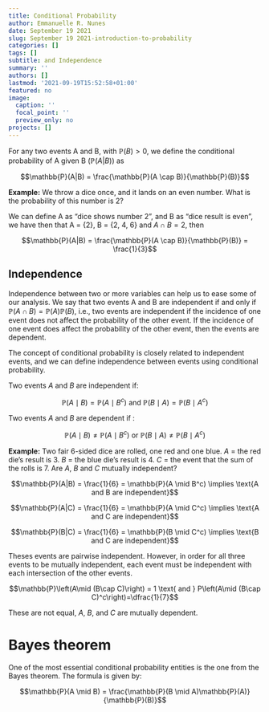 ```yaml
---
title: Conditional Probability
author: Emmanuelle R. Nunes
date: September 19 2021
slug: September 19 2021-introduction-to-probability
categories: []
tags: []
subtitle: and Independence
summary: ''
authors: []
lastmod: '2021-09-19T15:52:58+01:00'
featured: no
image:
  caption: ''
  focal_point: ''
  preview_only: no
projects: []
---
```


For any two events A and B, with $\mathbb{P}(B) > 0$, we define the conditional probability of A given B ($\mathbb{P}(A|B)$) as

$$\mathbb{P}(A|B) = \frac{\mathbb{P}(A \cap B)}{\mathbb{P}(B)}$$

**Example:** We throw a dice once, and it lands on an even number. What is the probability of this number is 2?

We can define A as "dice shows number 2", and B as "dice result is even", we have then that A = {2}, B = {2, 4, 6} and $A \cap B = {2}$, then

$$\mathbb{P}(A|B) = \frac{\mathbb{P}(A \cap B)}{\mathbb{P}(B)} = \frac{1}{3}$$

## Independence

Independence between two or more variables can help us to ease some of our analysis. We say that two events A and B are independent if and only if $\mathbb{P}(A \cap B) = \mathbb{P}(A) \mathbb{P}(B)$, i.e., two events are independent if the incidence of one event does not affect the probability of the other event. If the incidence of one event does affect the probability of the other event, then the events are dependent.

The concept of conditional probability is closely related to independent events, and we can define independence between events using conditional probability.

Two events $A$ and $B$ are independent if:

$$\mathbb{P}(A\mid B) = \mathbb{P}(A \mid B^c) \text{ and } \mathbb{P}(B\mid A) = \mathbb{P}(B\mid A^c)$$

Two events $A$ and $B$ are dependent if :

$$\mathbb{P}(A\mid B) \neq \mathbb{P}(A \mid B^c) \text{ or } \mathbb{P}(B\mid A) \neq \mathbb{P}(B\mid A^c)$$

**Example:** Two fair 6-sided dice are rolled, one red and one blue. 
  $A$ = the red die's result is 3. 
  $B$ = the blue die's result is 4. 
  $C$ = the event that the sum of the rolls is 7. 
Are $A$, $B$ and $C$ mutually independent?

$$\mathbb{P}(A|B) = \frac{1}{6} = \mathbb{P}(A \mid B^c) \implies \text{A and B are independent}$$

$$\mathbb{P}(A|C) = \frac{1}{6} = \mathbb{P}(A \mid C^c) \implies \text{A and C are independent}$$

$$\mathbb{P}(B|C) = \frac{1}{6} = \mathbb{P}(B \mid C^c) \implies \text{B and C are independent}$$

Theses events are pairwise independent. However, in order for all three events to be mutually independent, each event must be independent with each intersection of the other events.

$$\mathbb{P}\left(A\mid (B\cap C)\right) = 1 \text{ and } P\left(A\mid (B\cap C)^c\right)=\dfrac{1}{7}$$
 
These are not equal, $A$, $B$, and $C$ are mutually dependent.

# Bayes theorem

One of the most essential conditional probability entities is the one from the Bayes theorem. The formula is given by:

$$\mathbb{P}(A \mid B) = \frac{\mathbb{P}(B \mid A)\mathbb{P}(A)}{\mathbb{P}(B)}$$